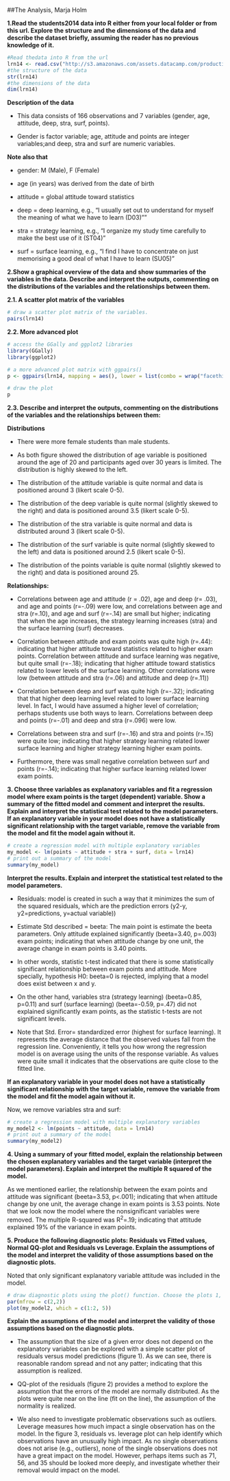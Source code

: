 ##The Analysis, Marja Holm

**1.Read the students2014 data into R either from your local folder or from this url. Explore the structure and the dimensions of the data and describe the dataset briefly, assuming the reader has no previous knowledge of it.**
```{r}
#Read thedata into R from the url
lrn14 <- read.csv("http://s3.amazonaws.com/assets.datacamp.com/production/course_2218/datasets/learning2014.txt")
#the structure of the data
str(lrn14)
#the dimensions of the data
dim(lrn14)
```
**Description of the data**

- This data consists of 166 observations and 7 variables (gender, age, attitude, deep, stra, surf, points).

- Gender is factor variable; age, attitude and points are integer variables;and deep, stra and surf are numeric variables.

**Note also that**

- gender: M (Male), F (Female) 

- age (in years) was derived from the date of birth

- attitude = global attitude toward statistics

- deep = deep learning, e.g., "I usually set out to understand for myself the meaning of what we have to learn (D03)""

- stra = strategy learning, e.g.,  "I organize my study time carefully to make the best use of it (ST04)"

- surf = surface learning, e.g., "I find I have to concentrate on just memorising a good deal of what I have to learn (SU05)"


**2.Show a graphical overview of the data and show summaries of the variables in the data. Describe and interpret the outputs, commenting on the distributions of the variables and the relationships between them.** 

**2.1. A scatter plot matrix of the variables**
```{r}
# draw a scatter plot matrix of the variables.
pairs(lrn14)
```

**2.2. More advanced plot**

```{r}
# access the GGally and ggplot2 libraries
library(GGally)
library(ggplot2)

# a more advanced plot matrix with ggpairs()
p <- ggpairs(lrn14, mapping = aes(), lower = list(combo = wrap("facethist", bins = 20)))

# draw the plot
p
```

**2.3. Describe and interpret the outputs, commenting on the distributions of the variables and the relationships between them:**

**Distributions**

* There were more female students than male students. 

* As both figure showed the distribution of age variable is positioned around the age of 20 and participants aged over 30 years is limited. The distribution is highly skewed to the left.

* The distribution of the attitude variable is quite normal and data is positioned around 3 (likert scale 0-5). 

* The distribution of the deep variable is quite normal (slightly skewed to the right) and data is positioned around 3.5 (likert scale 0-5). 

* The distribution of the stra variable is quite normal  and data is  distributed  around 3 (likert scale 0-5). 

* The distribution of the surf variable is quite normal (slightly skewed to the left) and data is positioned around 2.5 (likert scale 0-5).

* The distribution of the points variable is quite normal (slightly skewed to the right) and data is positioned around 25.

**Relationships:**

* Correlations between age and attitude (r = .02), age and deep (r= .03), and age and points (r=-.09) were low, and correlations between age and stra (r=.10), and age and surf (r=-.14) are small but higher; indicating that when the age increases, the strategy learning increases (stra)  and the surface learning (surf) decreases. 

* Correlation between attitude and exam points was quite high (r=.44): indicating that higher attitude toward statistics related to higher exam points. Correlation between attitude and surface learning was negative, but quite small (r=-.18); indicating that higher attitude toward statistics related to lower levels of the surface learning. Other correlations were low (between attitude and stra (r=.06) and attitude and deep (r=.11))

* Correlation between deep and surf was quite high (r=-.32); indicating that that higher deep learning level related to lower surface learning level. In fact, I would have assumed a higher level of correlation; perhaps students use both ways to  learn. Correlations between deep and points (r=-.01) and deep and stra (r=.096)  were low. 

* Correlations between stra and surf (r=-.16) and stra and points (r=.15) were quite low; indicating that higher strategy learning related lower surface learning and higher strategy learning higher exam points. 

* Furthermore, there was small negative correlation between surf and points (r=-.14); indicating that higher surface learning related lower exam points.  

**3. Choose three variables as explanatory variables and fit a regression model where exam points is the target (dependent) variable. Show a summary of the fitted model and comment and interpret the results. Explain and interpret the statistical test related to the model parameters. If an explanatory variable in your model does not have a statistically significant relationship with the target variable, remove the variable from the model and fit the model again without it.**

```{r}
# create a regression model with multiple explanatory variables
my_model <- lm(points ~ attitude + stra + surf, data = lrn14)
# print out a summary of the model
summary(my_model)

```
**Interpret the results. Explain and interpret the statistical test related to the model parameters.**

* Residuals: model is created in such a way that it minimizes the sum of the squared residuals, which are the prediction errors (y2-y, y2=predictions, y=actual variable))

* Estimate Std described = beeta: The main point is estimate the beeta parameters. Only attitude explained significantly (beeta=3.40, p=.003) exam points; indicating that when attitude change by one unit, the average change in exam points is 3.40 points. 

* In other words, statistic t-test indicated that there is some statistically significant relationship between exam points and attitude. More specially, hypothesis H0: beeta=0 is rejected, implying that a model does exist between x and y.

* On the other hand, variables stra (strategy learning) (beeta=0.85, p=0.11) and surf (surface learning) (beeta=-0.59, p=.47) did not explained significantly exam points, as the statistic t-tests are not significant levels.

* Note that Std. Error= standardized error (highest for surface learning). It represents the average distance that the observed values fall from the regression line. Conveniently, it tells you how wrong the regression model is on average using the units of the response variable. As values were quite small it indicates that the observations are quite close to the fitted line.

**If an explanatory variable in your model does not have a statistically significant relationship with the target variable, remove the variable from the model and fit the model again without it.**

Now,  we remove variables stra and surf:
```{r}
# create a regression model with multiple explanatory variables
my_model2 <- lm(points ~ attitude, data = lrn14)
# print out a summary of the model
summary(my_model2)

```
**4. Using a summary of your fitted model, explain the relationship between the chosen explanatory variables and the target variable (interpret the model parameters). Explain and interpret the multiple R squared of the model.**

As we mentioned earlier, the relationship between the exam points and attitude was significant (beeta=3.53, p<.001); indicating that when attitude change by one unit, the average change in exam points is 3.53 points. Note that we look now the model where the nonsignificant variables were removed. The multiple R-squared was R^2^=.19;  indicating that attitude explained 19% of  the variance in exam points.

**5. Produce the following diagnostic plots: Residuals vs Fitted values, Normal QQ-plot and Residuals vs Leverage. Explain the assumptions of the model and interpret the validity of those assumptions based on the diagnostic plots.**

Noted that only significant explanatory variable attitude was included in the model.
```{r}
# draw diagnostic plots using the plot() function. Choose the plots 1, 2 and 5
par(mfrow = c(2,2))
plot(my_model2, which = c(1:2, 5))
```

**Explain the assumptions of the model and interpret the validity of those assumptions based on the diagnostic plots.**

* The assumption that the size of a given error does not depend on the explanatory variables can be explored with a simple scatter plot of residuals versus model predictions (figure 1). As we can see, there is reasonable random spread and not any patter; indicating that this assumption is realized.

 
* QQ-plot of the residuals (figure 2) provides a method to explore the assumption that the errors of the model are normally distributed. As the plots were quite near on the line (fit on the line), the assumption of the normality is realized.


* We also need to investigate problematic  observations such as outliers. Leverage measures how much impact a single observation has on the model. In the figure 3, residuals vs. leverage plot can help identify which observations have an unusually high impact. As no single observations does not arise (e.g., outliers), none of the single observations does not have a great impact on the model. However, perhaps items such as 71, 56, and 35 should be looked more deeply, and investigate whether their removal would impact on the model.


